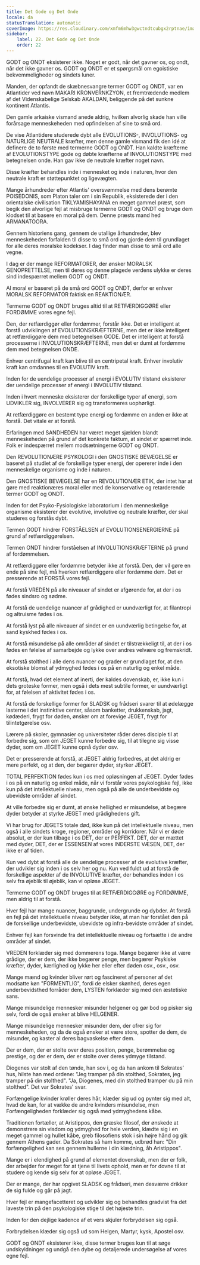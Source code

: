 ```yaml
---
title: Det Gode og Det Onde
locale: da
statusTranslation: automatic
coverImage: https://res.cloudinary.com/xmfm6mhw3gwctndtcubgx2rptnae/image/upload/v1740337243/small_cover_educacion_fundamental_a051170f1c.webp
sidebar:
    label: 22. Det Gode og Det Onde
    order: 22
---
```

GODT og ONDT eksisterer ikke. Noget er godt, når det gavner os, og ondt, når det ikke gavner os. GODT og ONDT er et spørgsmål om egoistiske bekvemmeligheder og sindets luner.

Manden, der opfandt de skæbnesvangre termer GODT og ONDT, var en Atlantider ved navn MAKARI KRONVERNKZYON, et fremtrædende medlem af det Videnskabelige Selskab AKALDAN, beliggende på det sunkne kontinent Atlantis.

Den gamle arkaiske vismand anede aldrig, hvilken alvorlig skade han ville forårsage menneskeheden med opfindelsen af sine to små ord.

De vise Atlantidere studerede dybt alle EVOLUTIONS-, INVOLUTIONS- og NATURLIGE NEUTRALE kræfter, men denne gamle vismand fik den idé at definere de to første med termerne GODT og ONDT. Han kaldte kræfterne af EVOLUTIONSTYPE gode og døbte kræfterne af INVOLUTIONSTYPE med betegnelsen onde. Han gav ikke de neutrale kræfter noget navn.

Disse kræfter behandles inde i mennesket og inde i naturen, hvor den neutrale kraft er støttepunktet og ligevægten.

Mange århundreder efter Atlantis' oversvømmelse med dens berømte POISEDONIS, som Platon taler om i sin Republik, eksisterede der i den orientalske civilisation TIKLYAMISHAYANA en meget gammel præst, som begik den alvorlige fejl at misbruge termerne GODT og ONDT og bruge dem klodset til at basere en moral på dem. Denne præsts mand hed ARMANATOORA.

Gennem historiens gang, gennem de utallige århundreder, blev menneskeheden forfalden til disse to små ord og gjorde dem til grundlaget for alle deres moralske kodekser. I dag finder man disse to små ord alle vegne.

I dag er der mange REFORMATORER, der ønsker MORALSK GENOPRETTELSE, men til deres og denne plagede verdens ulykke er deres sind indespærret mellem GODT og ONDT.

Al moral er baseret på de små ord GODT og ONDT, derfor er enhver MORALSK REFORMATOR faktisk en REAKTIONÆR.

Termerne GODT og ONDT bruges altid til at RETFÆRDIGGØRE eller FORDØMME vores egne fejl.

Den, der retfærdiggør eller fordømmer, forstår ikke. Det er intelligent at forstå udviklingen af EVOLUTIONSKRÆFTERNE, men det er ikke intelligent at retfærdiggøre dem med betegnelsen GODE. Det er intelligent at forstå processerne i INVOLUTIONSKRÆFTERNE, men det er dumt at fordømme dem med betegnelsen ONDE.

Enhver centrifugal kraft kan blive til en centripetal kraft. Enhver involutiv kraft kan omdannes til en EVOLUTIV kraft.

Inden for de uendelige processer af energi i EVOLUTIV tilstand eksisterer der uendelige processer af energi i INVOLUTIV tilstand.

Inden i hvert menneske eksisterer der forskellige typer af energi, som UDVIKLER sig, INVOLVERER sig og transformeres uophørligt.

At retfærdiggøre en bestemt type energi og fordømme en anden er ikke at forstå. Det vitale er at forstå.

Erfaringen med SANDHEDEN har været meget sjælden blandt menneskeheden på grund af det konkrete faktum, at sindet er spærret inde. Folk er indespærret mellem modsætningerne GODT og ONDT.

Den REVOLUTIONÆRE PSYKOLOGI i den GNOSTISKE BEVÆGELSE er baseret på studiet af de forskellige typer energi, der opererer inde i den menneskelige organisme og inde i naturen.

Den GNOSTISKE BEVÆGELSE har en REVOLUTIONÆR ETIK, der intet har at gøre med reaktionæres moral eller med de konservative og retarderende termer GODT og ONDT.

Inden for det Psyko-Fysiologiske laboratorium i den menneskelige organisme eksisterer der evolutive, involutive og neutrale kræfter, der skal studeres og forstås dybt.

Termen GODT hindrer FORSTÅELSEN af EVOLUTIONSENERGIERNE på grund af retfærdiggørelsen.

Termen ONDT hindrer forståelsen af INVOLUTIONSKRÆFTERNE på grund af fordømmelsen.

At retfærdiggøre eller fordømme betyder ikke at forstå. Den, der vil gøre en ende på sine fejl, må hverken retfærdiggøre eller fordømme dem. Det er presserende at FORSTÅ vores fejl.

At forstå VREDEN på alle niveauer af sindet er afgørende for, at der i os fødes sindsro og sødme.

At forstå de uendelige nuancer af grådighed er uundværligt for, at filantropi og altruisme fødes i os.

At forstå lyst på alle niveauer af sindet er en uundværlig betingelse for, at sand kyskhed fødes i os.

At forstå misundelse på alle områder af sindet er tilstrækkeligt til, at der i os fødes en følelse af samarbejde og lykke over andres velvære og fremskridt.

At forstå stolthed i alle dens nuancer og grader er grundlaget for, at den eksotiske blomst af ydmyghed fødes i os på en naturlig og enkel måde.

At forstå, hvad det element af inerti, der kaldes dovenskab, er, ikke kun i dets groteske former, men også i dets mest subtile former, er uundværligt for, at følelsen af aktivitet fødes i os.

At forstå de forskellige former for SLADSK og frådseri svarer til at ødelægge lasterne i det instinktive center, såsom banketter, drukkenskab, jagt, kødæderi, frygt for døden, ønsker om at forevige JEGET, frygt for tilintetgørelse osv.

Lærere på skoler, gymnasier og universiteter råder deres disciple til at forbedre sig, som om JEGET kunne forbedre sig, til at tilegne sig visse dyder, som om JEGET kunne opnå dyder osv.

Det er presserende at forstå, at JEGET aldrig forbedres, at det aldrig er mere perfekt, og at den, der begærer dyder, styrker JEGET.

TOTAL PERFEKTION fødes kun i os med opløsningen af JEGET. Dyder fødes i os på en naturlig og enkel måde, når vi forstår vores psykologiske fejl, ikke kun på det intellektuelle niveau, men også på alle de underbevidste og ubevidste områder af sindet.

At ville forbedre sig er dumt, at ønske hellighed er misundelse, at begære dyder betyder at styrke JEGET med grådighedens gift.

Vi har brug for JEGETS totale død, ikke kun på det intellektuelle niveau, men også i alle sindets kroge, regioner, områder og korridorer. Når vi er døde absolut, er der kun tilbage i os DET, der er PERFEKT. DET, der er mættet med dyder, DET, der er ESSENSEN af vores INDERSTE VÆSEN, DET, der ikke er af tiden.

Kun ved dybt at forstå alle de uendelige processer af de evolutive kræfter, der udvikler sig inden i os selv her og nu. Kun ved fuldt ud at forstå de forskellige aspekter af de INVOLUTIVE kræfter, der behandles inden i os selv fra øjeblik til øjeblik, kan vi opløse JEGET.

Termerne GODT og ONDT bruges til at RETFÆRDIGGØRE og FORDØMME, men aldrig til at forstå.

Hver fejl har mange nuancer, baggrunde, undergrunde og dybder. At forstå en fejl på det intellektuelle niveau betyder ikke, at man har forstået den på de forskellige underbevidste, ubevidste og infra-bevidste områder af sindet.

Enhver fejl kan forsvinde fra det intellektuelle niveau og fortsætte i de andre områder af sindet.

VREDEN forklæder sig med dommerens toga. Mange begærer ikke at være grådige, der er dem, der ikke begærer penge, men begærer Psykiske kræfter, dyder, kærlighed og lykke her eller efter døden osv., osv., osv.

Mange mænd og kvinder bliver rørt og fascineret af personer af det modsatte køn "FORMENTLIG", fordi de elsker skønhed, deres egen underbevidsthed forråder dem, LYSTEN forklæder sig med den æstetiske sans.

Mange misundelige mennesker misunder helgener og gør bod og pisker sig selv, fordi de også ønsker at blive HELGENER.

Mange misundelige mennesker misunder dem, der ofrer sig for menneskeheden, og da de også ønsker at være store, spotter de dem, de misunder, og kaster al deres bagvaskelse efter dem.

Der er dem, der er stolte over deres position, penge, berømmelse og prestige, og der er dem, der er stolte over deres ydmyge tilstand.

Diogenes var stolt af den tønde, han sov i, og da han ankom til Sokrates' hus, hilste han med ordene: "Jeg tramper på din stolthed, Sokrates, jeg tramper på din stolthed". "Ja, Diogenes, med din stolthed tramper du på min stolthed". Det var Sokrates' svar.

Forfængelige kvinder krøller deres hår, klæder sig ud og pynter sig med alt, hvad de kan, for at vække de andre kvinders misundelse, men Forfængeligheden forklæder sig også med ydmyghedens kåbe.

Traditionen fortæller, at Aristippos, den græske filosof, der ønskede at demonstrere sin visdom og ydmyghed for hele verden, klædte sig i en meget gammel og hullet kåbe, greb filosofiens stok i sin højre hånd og gik gennem Athens gader. Da Sokrates så ham komme, udbrød han: "Din forfængelighed kan ses gennem hullerne i din klædning, åh Aristippos".

Mange er i elendighed på grund af elementet dovenskab, men der er folk, der arbejder for meget for at tjene til livets ophold, men er for dovne til at studere og kende sig selv for at opløse JEGET.

Der er mange, der har opgivet SLADSK og frådseri, men desværre drikker de sig fulde og går på jagt.

Hver fejl er mangefacetteret og udvikler sig og behandles gradvist fra det laveste trin på den psykologiske stige til det højeste trin.

Inden for den dejlige kadence af et vers skjuler forbrydelsen sig også.

Forbrydelsen klæder sig også ud som Helgen, Martyr, kysk, Apostel osv.

GODT og ONDT eksisterer ikke, disse termer bruges kun til at søge undskyldninger og undgå den dybe og detaljerede undersøgelse af vores egne fejl.

